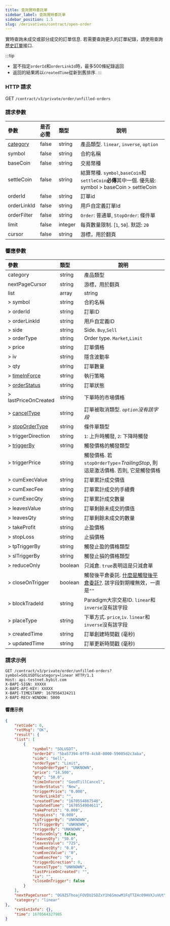```yaml
---
title: 查詢實時委託單
sidebar_label: 查詢實時委託單
sidebar_position: 1.5
slug: /derivatives/contract/open-order
---
```

實時查詢未成交或部分成交的訂單信息. 若需要查詢更久的訂單紀錄，請使用查詢[歷史訂單](order-list#)接口.

:::tip
- 當不指定`orderId`和`orderLinkId`時，最多500條紀錄返回
- 返回的結果將以`createdTime`從新到舊排序.
:::

### HTTP 請求
GET `/contract/v3/private/order/unfilled-orders`

### 請求參數
| 參數 | 是否必需 | 類型 | 說明|
|:----- |:-------|:-----|------ |
|[category](../enum#category)|false |string |產品類型. `linear`, `inverse`, `option` |
|symbol |false |string |合約名稱 |
|baseCoin |false |string |交易幣種 |
|settleCoin |false |string |結算幣種. `symbol`,`baseCoin`和`settleCoin`**必傳**其中一個. 優先級: symbol > baseCoin > settleCoin |
|orderId |false |string |訂單id |
|orderLinkId |false |string |用戶自定義訂單Id |
|orderFilter |false |string |`Order`: 普通單, `StopOrder`: 條件單|
|limit |false |integer |每頁數量限制. [`1`, `50`]. 默認: `20`|
|cursor |false |string |游標，用於翻頁|

### 響應參數
| 參數 | 類型 | 說明|
|:----- |:-----|----- |
|category |string |產品類型 |
|nextPageCursor |string |游標，用於翻頁 |
|list |array |string |
|> symbol |string |合約名稱 |
|> orderId |string |訂單ID |
|> orderLinkId |string |用戶自定義ID |
|> side |string |Side. `Buy`,`Sell` |
|> orderType |string |Order type. `Market`,`Limit` |
|> price |string |訂單價格 |
|> iv |string |隱含波動率|
|> qty |string |訂單數量 |
|> [timeInForce](../enum#timeinforce) |string |執行策略 |
|> [orderStatus](../enum#orderstatus) |string |訂單狀態 |
|> lastPriceOnCreated |string |下單時的市場價格 |
|> [cancelType](../enum#canceltype) |string |訂單被取消類型. _`option`沒有該字段_ |
|> [stopOrderType](../enum#stopordertype) |string |條件單類型 |
|> triggerDirection |string |`1`: 上升時觸發, `2`: 下降時觸發 |
|> [triggerBy](../enum#triggerby) |string |觸發價格的觸發類型 |
|> triggerPrice |string |觸發價格. 若`stopOrderType`=_TrailingStop_, 則這是激活價格. 否則, 它是觸發價格 |
|> cumExecValue |string |訂單累計成交價值 |
|> cumExecFee |string |訂單累計成交的手續費 |
|> cumExecQty |string |訂單累計成交數量 |
|> leavesValue |string |訂單剩餘未成交的價值 |
|> leavesQty |string |訂單剩餘未成交的數量 |
|> takeProfit |string |止盈價格 |
|> stopLoss |string |止損價格 |
|> tpTriggerBy |string |觸發止盈的價格類型 |
|> slTriggerBy |string |觸發止損的價格類型 |
|> reduceOnly |boolean |只減倉. `true`表明這是只減倉單|
|> closeOnTrigger |boolean |觸發後平倉委託. <a href="https://www.bybit.com/zh-TW/help-center/bybitHC_Article?language=zh_TW&id=000001050">什麼是觸發後平倉委託?</a>. 該字段對期權無效，一直是`""` |
|> blockTradeId |string |Paradigm大宗交易ID. `linear`和`inverse`沒有該字段 |
|> placeType |string |下單方式. `price`,`iv`. `linear`和`inverse`沒有該字段 |
|> createdTime |string |訂單創建時間戳 (毫秒) |
|> updatedTime |string |訂單更新時間戳 (毫秒) |

### 請求示例

```http
GET /contract/v3/private/order/unfilled-orders?symbol=SOLUSDT&category=linear HTTP/1.1
Host: api-testnet.bybit.com
X-BAPI-SIGN: XXXXX
X-BAPI-API-KEY: XXXXX
X-BAPI-TIMESTAMP: 1670564324211
X-BAPI-RECV-WINDOW: 5000
```

#### 響應示例

```json
{
    "retCode": 0,
    "retMsg": "OK",
    "result": {
    "list": [
        {
            "symbol": "SOLUSDT",
            "orderId": "5ba57394-0ff0-4cb8-8000-59085d2c3aba",
            "side": "Sell",
            "orderType": "Limit",
            "stopOrderType": "UNKNOWN",
            "price": "14.500",
            "qty": "50.0",
            "timeInForce": "GoodTillCancel",
            "orderStatus": "New",
            "triggerPrice": "0.000",
            "orderLinkId": "",
            "createdTime": "1670554867548",
            "updatedTime": "1670554904611",
            "takeProfit": "0.000",
            "stopLoss": "0.000",
            "tpTriggerBy": "UNKNOWN",
            "slTriggerBy": "UNKNOWN",
            "triggerBy": "UNKNOWN",
            "reduceOnly": false,
            "leavesQty": "50.0",
            "leavesValue": "725",
            "cumExecQty": "0.0",
            "cumExecValue": "0",
            "cumExecFee": "0",
            "triggerDirection": 0,
            "cancelType": "UNKNOWN",
            "lastPriceOnCreated": "",
            "iv": "",
            "closeOnTrigger": false
        }
    ],
    "nextPageCursor": "OG9ZSThoajFOVDU2SDZxY1h6SmowM1FqTTZ4c09HVXJuVUtYMlcwNldlZEJ6VFlaRndUcFBXSWpKVExtNFlzZTFQT0VZNXI2bHpDOFhzTHVTZjJwamc9PQ==",
    "category": "linear"
},
    "retExtInfo": {},
    "time": 1670564327905
}
```